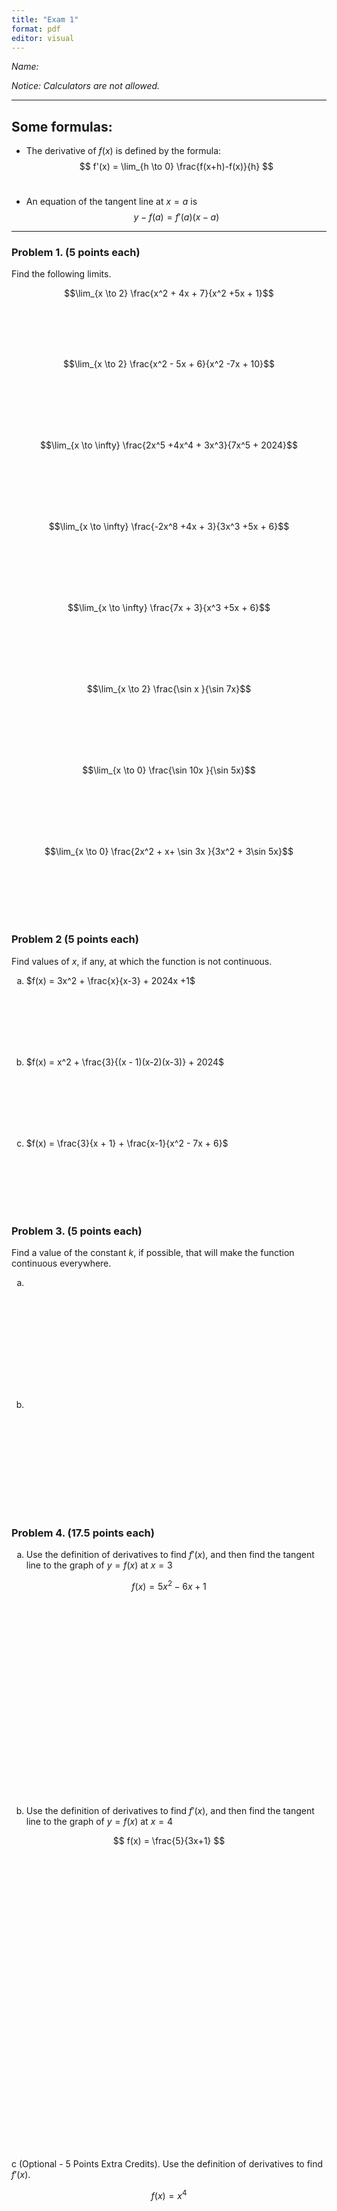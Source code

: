 ```yaml
---
title: "Exam 1"
format: pdf
editor: visual
---
```


\thispagestyle{empty}


*Name:*

*Notice: Calculators are not allowed. *

---

## Some formulas:

- The derivative of $f(x)$ is defined by the formula:
$$
f'(x) = \lim_{h \to 0} \frac{f(x+h)-f(x)}{h}
$$
\


- An equation of the tangent line at $x = a$ is
$$
y - f(a) = f'(a)(x-a)
$$

---
### Problem 1. (5 points each)

Find the following limits.

$$\lim_{x \to 2} \frac{x^2 + 4x + 7}{x^2 +5x + 1}$$

\
\
\
\


\thispagestyle{empty}

$$\lim_{x \to 2} \frac{x^2 - 5x + 6}{x^2 -7x + 10}$$

\
\
\
\
\


$$\lim_{x \to \infty} \frac{2x^5 +4x^4 + 3x^3}{7x^5 + 2024}$$

\
\
\
\
\




$$\lim_{x \to \infty} \frac{-2x^8 +4x + 3}{3x^3 +5x + 6}$$

\
\
\
\
\


$$\lim_{x \to \infty} \frac{7x + 3}{x^3 +5x + 6}$$

\
\
\
\
\
\thispagestyle{empty}

$$\lim_{x \to 2} \frac{\sin x }{\sin 7x}$$

\
\
\
\
\


$$\lim_{x \to 0} \frac{\sin 10x }{\sin 5x}$$

\
\
\
\
\


$$\lim_{x \to 0} \frac{2x^2 + x+ \sin 3x }{3x^2 + 3\sin 5x}$$

\
\
\
\
\


### Problem 2 (5 points each)

Find values of $x$, if any, at which the function is not continuous.

a.  $f(x) = 3x^2 + \frac{x}{x-3} + 2024x +1$

\
\
\
\
\

\thispagestyle{empty}

b.  $f(x) = x^2 + \frac{3}{(x - 1)(x-2)(x-3)} + 2024$

\
\
\
\
\


c.  $f(x) = \frac{3}{x + 1} + \frac{x-1}{x^2 - 7x + 6}$

\
\
\
\
\


### Problem 3. (5 points each)

Find a value of the constant $k$, if possible, that will make the function continuous everywhere.

a.  

    \begin{align*}
    f(x) =
     \left\{\begin{array}{lr}
       x^2, & x \le 1 \\
       x^2 - 3kx+1, & x > 1  
    \end{array}\right.
    \end{align*}

\
\
\
\

\
\
\
\

\thispagestyle{empty}

b.  

    \begin{align*}
    f(x) =
     \left\{\begin{array}{lr}
       3x^2 + 4x + 1, & x \le 0 \\
      - 9x + k^2, & x > 0
    \end{array}\right.
    \end{align*}

\
\
\
\

\
\
\
\

\thispagestyle{empty}

### Problem 4. (17.5 points each)

a.  Use the definition of derivatives to find $f'(x)$, and then find the tangent line to the graph of $y = f(x)$ at $x = 3$

$$
f(x) = 5x^2 - 6x + 1
$$

\
\
\
\

\
\
\
\

\
\
\
\

\
\
\
\

\thispagestyle{empty}

b.  Use the definition of derivatives to find $f'(x)$, and then find the tangent line to the graph of $y = f(x)$ at $x = 4$

$$
f(x) = \frac{5}{3x+1}
$$
\
\
\
\

\
\
\
\

\
\
\
\

\
\
\
\

\
\
\
\


\
\
\
\

\thispagestyle{empty}

c (Optional - 5 Points Extra Credits).  Use the definition of derivatives to find $f'(x)$.

$$
f(x) = x^4
$$

